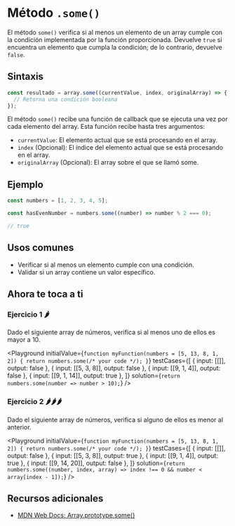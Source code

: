 
# Método `.some()`

El método `some()` verifica si al menos un elemento de un array cumple con la condición implementada por la función proporcionada. Devuelve `true` si encuentra un elemento que cumpla la condición; de lo contrario, devuelve `false`.

## Sintaxis

```jsx
const resultado = array.some((currentValue, index, originalArray) => {
  // Retorna una condición booleana
});
```

El método `some()` recibe una función de callback que se ejecuta una vez por cada elemento del array. Esta función recibe hasta tres argumentos:

- `currentValue`: El elemento actual que se está procesando en el array.
- `index` (Opcional): El índice del elemento actual que se está procesando en el array.
- `originalArray` (Opcional): El array sobre el que se llamó some.

## Ejemplo

```jsx
const numbers = [1, 2, 3, 4, 5];

const hasEvenNumber = numbers.some((number) => number % 2 === 0);

// true
```

## Usos comunes

- Verificar si al menos un elemento cumple con una condición.
- Validar si un array contiene un valor específico.

## Ahora te toca a ti

### Ejercicio 1 🌶️

Dado el siguiente array de números, verifica si al menos uno de ellos es mayor a 10.

<Playground
  initialValue={`
function myFunction(numbers = [5, 13, 8, 1, 2]) {
  return numbers.some(/* your code */);
}
  `}
  testCases={[
    { input: [[]], output: false },
    { input: [[5, 3, 8]], output: false },
    { input: [[9, 1, 4]], output: false },
    { input: [[9, 1, 14]], output: true },
  ]}
  solution={`return numbers.some(number => number > 10);`}
/>

### Ejercicio 2 🌶️🌶️🌶️

Dado el siguiente array de números, verifica si alguno de ellos es menor al anterior.

<Playground
  initialValue={`
function myFunction(numbers = [5, 13, 8, 1, 2]) {
  return numbers.some(/* your code */);
}
  `}
  testCases={[
    { input: [[]], output: false },
    { input: [[5, 3, 8]], output: true },
    { input: [[9, 1, 4]], output: true },
    { input: [[9, 14, 20]], output: false },
  ]}
  solution={`return numbers.some((number, index, array) => index !== 0 && number < array[index - 1]);`}
/>

## Recursos adicionales

- [MDN Web Docs: Array.prototype.some()](https://developer.mozilla.org/en-US/docs/Web/JavaScript/Reference/Global_Objects/Array/some)
